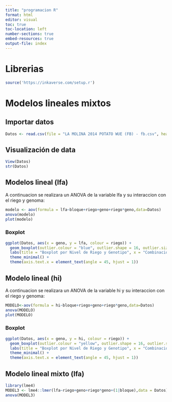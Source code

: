 ```yaml
---
title: "programacion R"
format: html
editor: visual
toc: true
toc-location: left
number-sections: true
embed-resources: true
output-file: index 
---
```


# Librerias

```r
source('https://inkaverse.com/setup.r')
```

# Modelos lineales mixtos

## Importar datos

```r
Datos <- read.csv(file = "LA MOLINA 2014 POTATO WUE (FB) - fb.csv", header = TRUE, sep = ",")
```

## Visualización de data

```r
View(Datos)
str(Datos)
```

## Modelos lineal (lfa)

A continuacion se realizara un ANOVA de la variable lfa y su interaccion con el riego y genoma:

```r
modelo <- aov(formula = lfa~bloque+riego+geno+riego*geno,data=Datos)
anova(modelo)
plot(modelo)
```

### Boxplot

```r
ggplot(Datos, aes(x = geno, y = lfa, colour = riego)) +
  geom_boxplot(outlier.colour = "blue", outlier.shape = 16, outlier.size = 3) +
  labs(title = "Boxplot por Nivel de Riego y Genotipo", x = "Combinación Riego-Genotipo", y = "Area foliar (cm^2)") +
  theme_minimal() +
  theme(axis.text.x = element_text(angle = 45, hjust = 1))
```

## Modelo lineal (hi)

A continuacion se realizara un ANOVA de la variable hi y su interaccion con el riego y genoma:

```r
MODELO<-aov(formula = hi~bloque+riego+geno+riego*geno,data=Datos)
anova(MODELO)
plot(MODELO)
```

### Boxplot

```r
ggplot(Datos, aes(x = geno, y = hi, colour = riego)) +
  geom_boxplot(outlier.colour = "yellow", outlier.shape = 16, outlier.size = 3) +
  labs(title = "Boxplot por Nivel de Riego y Genotipo", x = "Combinación Riego-Genotipo", y = "Area foliar (cm^2)") +
  theme_minimal() +
  theme(axis.text.x = element_text(angle = 45, hjust = 1))
```

## Modelo lineal mixto (lfa)

```r
library(lme4)
MODEL3 <- lme4::lmer(lfa~riego+geno+riego*geno+(1|bloque),data = Datos)
anova(MODEL3)
```
